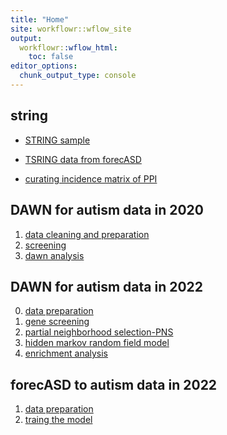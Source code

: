 ---
title: "Home"
site: workflowr::wflow_site
output:
  workflowr::wflow_html:
    toc: false
editor_options:
  chunk_output_type: console
---

## string 

* [STRING sample](string.html)

* [TSRING data from forecASD](string_forecASD.html)

* [curating incidence matrix of PPI](string_incidence.html)

## DAWN for autism data in 2020 

1.  [data cleaning and preparation](dawn.html)
2.  [screening](screening.html)
3. [dawn analysis](dawn_algorithm.html)


## DAWN for autism data in 2022

0. [data preparation](part0_data_preparation.html)
1. [gene screening](part1_genes_creening.html)
2. [partial neighborhood selection-PNS](part2_pns.html)
3. [hidden markov random field model](part3_hmrfm.html)
4. [enrichment analysis](part4.enrichment.html)


## forecASD to autism data in 2022

1. [data preparation](part1_forecASD.html)
2. [traing the model](part2_forecASD.html)
